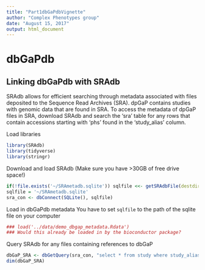 ```yaml
---
title: "Part1dbGaPdbVignette"
author: "Complex Phenotypes group"
date: "August 15, 2017"
output: html_document
---
```


# dbGaPdb 

## Linking dbGaPdb with SRAdb 

SRAdb allows for efficient searching through metadata associated with files deposited to the Sequence Read Archives (SRA). dpGaP contains studies with genomic data that are found in SRA. To access the metadata of dpGaP files in SRA, download SRAdb and search the 'sra' table for any rows that contain accessions starting with 'phs' found in the 'study_alias' column. 

Load libraries

```r
library(SRAdb)
library(tidyverse)
library(stringr)
```

Download and load SRAdb (Make sure you have >30GB of free drive space!)

```r
if(!file.exists('~/SRAmetadb.sqlite')) sqlfile <<- getSRAdbFile(destdir='~/',destfile='SRAmetadb.sqlite.gz')
sqlfile = '~/SRAmetadb.sqlite'
sra_con <- dbConnect(SQLite(), sqlfile)
```

Load in dbGaPdb metadata
You have to set `sqlfile` to the path of the sqlite file on your computer
```r
### load('../data/demo_dbgap_metadata.Rdata') 
### Would this already be loaded in by the bioconductor package?
```
Query SRAdb for any files containing references to dbGaP
```r
dbGaP_SRA <- dbGetQuery(sra_con, "select * from study where study_alias like 'phs%'")
dim(dbGaP_SRA)
```
